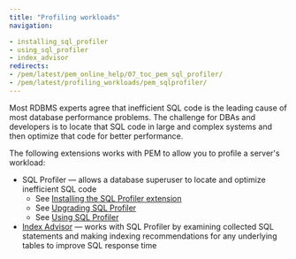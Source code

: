 ```yaml
---
title: "Profiling workloads"
navigation:

- installing_sql_profiler
- using_sql_profiler
- index_advisor
redirects:
- /pem/latest/pem_online_help/07_toc_pem_sql_profiler/
- /pem/latest/profiling_workloads/pem_sqlprofiler/
---
```


Most RDBMS experts agree that inefficient SQL code is the leading cause of most database performance problems. The challenge for DBAs and developers is to locate that SQL code in large and complex systems and then optimize that code for better performance.

The following extensions works with PEM to allow you to profile a server's workload:

- SQL Profiler &mdash; allows a database superuser to locate and optimize inefficient SQL code 
  - See [Installing the SQL Profiler extension](installing_sql_profiler)
  - See [Upgrading SQL Profiler](../upgrading/upgrading_sql_profiler)
  - See [Using SQL Profiler](using_sql_profiler)
- [Index Advisor](index_advisor) &mdash; works with SQL Profiler by examining collected SQL statements and making indexing recommendations for any underlying tables to improve SQL response time